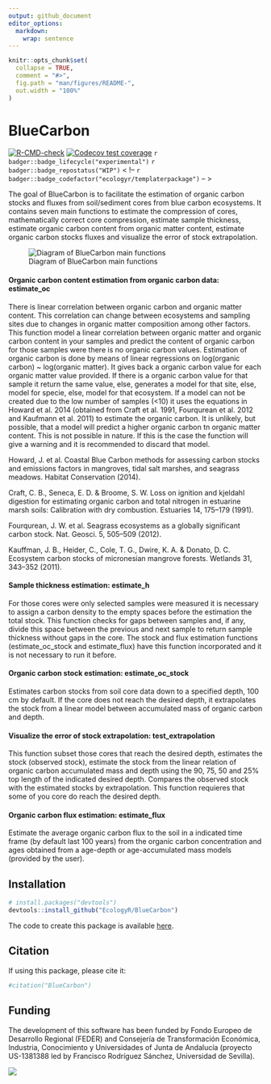 ```yaml
---
output: github_document
editor_options: 
  markdown: 
    wrap: sentence
---
```


<!-- README.md is generated from README.Rmd. Please edit that file -->

```r
knitr::opts_chunk$set(
  collapse = TRUE,
  comment = "#>",
  fig.path = "man/figures/README-",
  out.width = "100%"
)
```

# BlueCarbon

<!-- badges: start -->

[![R-CMD-check](https://github.com/EcologyR/templateRpackage/actions/workflows/R-CMD-check.yaml/badge.svg)](https://github.com/EcologyR/templateRpackage/actions/workflows/R-CMD-check.yaml) [![Codecov test coverage](https://codecov.io/gh/EcologyR/templateRpackage/branch/master/graph/badge.svg)](https://app.codecov.io/gh/EcologyR/templateRpackage?branch=master) `r badger::badge_lifecycle("experimental")` `r badger::badge_repostatus("WIP")` \<
!-- `r badger::badge_codefactor("ecologyr/templaterpackage")` --
\>

<!-- badges: end -->

The goal of BlueCarbon is to facilitate the estimation of organic carbon stocks and fluxes from soil/sediment cores from blue carbon ecosystems.
It contains seven main functions to estimate the compression of cores, mathematically correct core compression, estimate sample thickness, estimate organic carbon content from organic matter content, estimate organic carbon stocks fluxes and visualize the error of stock extrapolation.

![Diagram of BlueCarbon main functions](images/esquemaBC.png)

#### **Organic carbon content estimation from organic carbon data: estimate_oc**

There is linear correlation between organic carbon and organic matter content.
This correlation can change between ecosystems and sampling sites due to changes in organic matter composition among other factors.
This function model a linear correlation between organic matter and organic carbon content in your samples and predict the content of organic carbon for those samples were there is no organic carbon values.
Estimation of organic carbon is done by means of linear regressions on log(organic carbon) \~ log(organic matter).
It gives back a organic carbon value for each organic matter value provided.
If there is a organic carbon value for that sample it return the same value, else, generates a model for that site, else, model for specie, else, model for that ecosystem.
If a model can not be created due to the low number of samples (\<10) it uses the equations in Howard et al. 2014 (obtained from Craft et al. 1991, Fourqurean et al. 2012 and Kaufmann et al. 2011) to estimate the organic carbon.
It is unlikely, but possible, that a model will predict a higher organic carbon tn organic matter content.
This is not possible in nature.
If this is the case the function will give a warning and it is recommended to discard that model.

Howard, J.
et al.
Coastal Blue Carbon methods for assessing carbon stocks and emissions factors in mangroves, tidal salt marshes, and seagrass meadows.
Habitat Conservation (2014).

Craft, C. B., Seneca, E. D.
& Broome, S. W. Loss on ignition and kjeldahl digestion for estimating organic carbon and total nitrogen in estuarine marsh soils: Calibration with dry combustion.
Estuaries 14, 175--179 (1991).

Fourqurean, J. W.
et al.
Seagrass ecosystems as a globally significant carbon stock.
Nat.
Geosci.
5, 505--509 (2012).

Kauffman, J. B., Heider, C., Cole, T. G., Dwire, K. A.
& Donato, D. C. Ecosystem carbon stocks of micronesian mangrove forests.
Wetlands 31, 343--352 (2011).

#### **Sample thickness estimation: estimate_h**

For those cores were only selected samples were measured it is necessary to assign a carbon density to the empty spaces before the estimation the total stock.
This function checks for gaps between samples and, if any, divide this space between the previous and next sample to return sample thickness without gaps in the core.
The stock and flux estimation functions (estimate_oc_stock and estimate_flux) have this function incorporated and it is not necessary to run it before.

#### **Organic carbon stock estimation: estimate_oc_stock**

Estimates carbon stocks from soil core data down to a specified depth, 100 cm by default.
If the core does not reach the desired depth, it extrapolates the stock from a linear model between accumulated mass of organic carbon and depth.

#### **Visualize the error of stock extrapolation: test_extrapolation**

This function subset those cores that reach the desired depth, estimates the stock (observed stock), estimate the stock from the linear relation of organic carbon accumulated mass and depth using the 90, 75, 50 and 25% top length of the indicated desired depth.
Compares the observed stock with the estimated stocks by extrapolation.
This function requieres that some of you core do reach the desired depth.

#### **Organic carbon flux estimation: estimate_flux**

Estimate the average organic carbon flux to the soil in a indicated time frame (by default last 100 years) from the organic carbon concentration and ages obtained from a age-depth or age-accumulated mass models (provided by the user).

## Installation

``` r
# install.packages("devtools")
devtools::install_github("EcologyR/BlueCarbon")
```

The code to create this package is available [here](https://github.com/EcologyR/BlueCarbon).

## Citation

If using this package, please cite it:

```r
#citation("BlueCarbon")
```

## Funding

The development of this software has been funded by Fondo Europeo de Desarrollo Regional (FEDER) and Consejería de Transformación Económica, Industria, Conocimiento y Universidades of Junta de Andalucía (proyecto US-1381388 led by Francisco Rodríguez Sánchez, Universidad de Sevilla).

![](https://ecologyr.github.io/workshop/images/logos.png)

